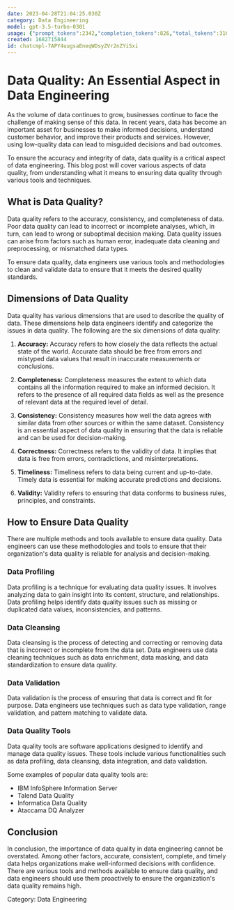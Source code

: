 ```yaml
---
date: 2023-04-28T21:04:25.030Z
category: Data Engineering
model: gpt-3.5-turbo-0301
usage: {"prompt_tokens":2342,"completion_tokens":826,"total_tokens":3168}
created: 1682715844
id: chatcmpl-7APY4uugsaEneqWDsyZVr2nZYiSxi
---
```


# Data Quality: An Essential Aspect in Data Engineering

As the volume of data continues to grow, businesses continue to face the challenge of making sense of this data. In recent years, data has become an important asset for businesses to make informed decisions, understand customer behavior, and improve their products and services. However, using low-quality data can lead to misguided decisions and bad outcomes.

To ensure the accuracy and integrity of data, data quality is a critical aspect of data engineering. This blog post will cover various aspects of data quality, from understanding what it means to ensuring data quality through various tools and techniques.

## What is Data Quality?

Data quality refers to the accuracy, consistency, and completeness of data. Poor data quality can lead to incorrect or incomplete analyses, which, in turn, can lead to wrong or suboptimal decision making. Data quality issues can arise from factors such as human error, inadequate data cleaning and preprocessing, or mismatched data types.

To ensure data quality, data engineers use various tools and methodologies to clean and validate data to ensure that it meets the desired quality standards.

## Dimensions of Data Quality

Data quality has various dimensions that are used to describe the quality of data. These dimensions help data engineers identify and categorize the issues in data quality. The following are the six dimensions of data quality:

1. **Accuracy:** Accuracy refers to how closely the data reflects the actual state of the world. Accurate data should be free from errors and mistyped data values that result in inaccurate measurements or conclusions.

2. **Completeness:** Completeness measures the extent to which data contains all the information required to make an informed decision. It refers to the presence of all required data fields as well as the presence of relevant data at the required level of detail.

3. **Consistency:** Consistency measures how well the data agrees with similar data from other sources or within the same dataset. Consistency is an essential aspect of data quality in ensuring that the data is reliable and can be used for decision-making.

4. **Correctness:** Correctness refers to the validity of data. It implies that data is free from errors, contradictions, and misinterpretations.

5. **Timeliness:** Timeliness refers to data being current and up-to-date. Timely data is essential for making accurate predictions and decisions.

6. **Validity:** Validity refers to ensuring that data conforms to business rules, principles, and constraints.

## How to Ensure Data Quality

There are multiple methods and tools available to ensure data quality. Data engineers can use these methodologies and tools to ensure that their organization's data quality is reliable for analysis and decision-making.

### Data Profiling

Data profiling is a technique for evaluating data quality issues. It involves analyzing data to gain insight into its content, structure, and relationships. Data profiling helps identify data quality issues such as missing or duplicated data values, inconsistencies, and patterns.

### Data Cleansing

Data cleansing is the process of detecting and correcting or removing data that is incorrect or incomplete from the data set. Data engineers use data cleaning techniques such as data enrichment, data masking, and data standardization to ensure data quality.

### Data Validation

Data validation is the process of ensuring that data is correct and fit for purpose. Data engineers use techniques such as data type validation, range validation, and pattern matching to validate data.

### Data Quality Tools

Data quality tools are software applications designed to identify and manage data quality issues. These tools include various functionalities such as data profiling, data cleansing, data integration, and data validation.

Some examples of popular data quality tools are:

- IBM InfoSphere Information Server
- Talend Data Quality
- Informatica Data Quality
- Ataccama DQ Analyzer

## Conclusion

In conclusion, the importance of data quality in data engineering cannot be overstated. Among other factors, accurate, consistent, complete, and timely data helps organizations make well-informed decisions with confidence. There are various tools and methods available to ensure data quality, and data engineers should use them proactively to ensure the organization's data quality remains high.

Category: Data Engineering